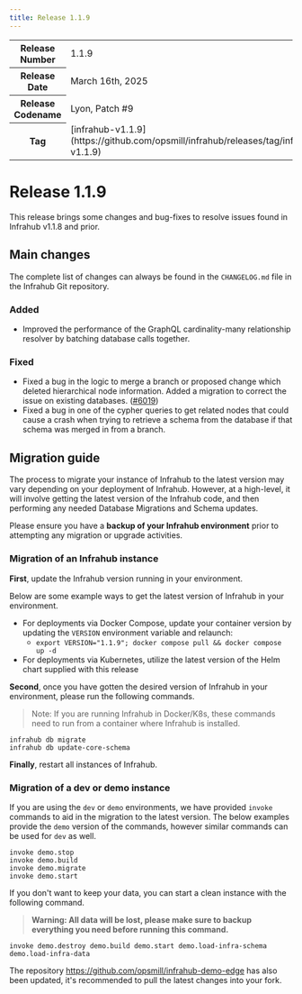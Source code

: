 ```yaml
---
title: Release 1.1.9
---
```

<table>
  <tbody>
    <tr>
      <th>Release Number</th>
      <td>1.1.9</td>
    </tr>
    <tr>
      <th>Release Date</th>
      <td>March 16th, 2025</td>
    </tr>
    <tr>
      <th>Release Codename</th>
      <td>Lyon, Patch #9</td>
    </tr>
    <tr>
      <th>Tag</th>
      <td>[infrahub-v1.1.9](https://github.com/opsmill/infrahub/releases/tag/infrahub-v1.1.9)</td>
    </tr>
  </tbody>
</table>

# Release 1.1.9

This release brings some changes and bug-fixes to resolve issues found in Infrahub v1.1.8 and prior.

## Main changes

The complete list of changes can always be found in the `CHANGELOG.md` file in the Infrahub Git repository.

### Added

- Improved the performance of the GraphQL cardinality-many relationship resolver by batching database calls together.

### Fixed

- Fixed a bug in the logic to merge a branch or proposed change which deleted hierarchical node information. Added a migration to correct the issue on existing databases. ([#6019](https://github.com/opsmill/infrahub/issues/6019))
- Fixed a bug in one of the cypher queries to get related nodes that could cause a crash when trying to retrieve a schema from the database if that schema was merged in from a branch.

## Migration guide

The process to migrate your instance of Infrahub to the latest version may vary depending on your deployment of Infrahub.
However, at a high-level, it will involve getting the latest version of the Infrahub code, and then performing any needed Database Migrations and Schema updates.

Please ensure you have a **backup of your Infrahub environment** prior to attempting any migration or upgrade activities.

### Migration of an Infrahub instance

**First**, update the Infrahub version running in your environment.

Below are some example ways to get the latest version of Infrahub in your environment.

- For deployments via Docker Compose, update your container version by updating the `VERSION` environment variable and relaunch:
  - `export VERSION="1.1.9"; docker compose pull && docker compose up -d`
- For deployments via Kubernetes, utilize the latest version of the Helm chart supplied with this release

**Second**, once you have gotten the desired version of Infrahub in your environment, please run the following commands.

> Note: If you are running Infrahub in Docker/K8s, these commands need to run from a container where Infrahub is installed.

```shell
infrahub db migrate
infrahub db update-core-schema
```

**Finally**, restart all instances of Infrahub.

### Migration of a dev or demo instance

If you are using the `dev` or `demo` environments, we have provided `invoke` commands to aid in the migration to the latest version.
The below examples provide the `demo` version of the commands, however similar commands can be used for `dev` as well.

```shell
invoke demo.stop
invoke demo.build
invoke demo.migrate
invoke demo.start
```

If you don't want to keep your data, you can start a clean instance with the following command.

> **Warning: All data will be lost, please make sure to backup everything you need before running this command.**

```shell
invoke demo.destroy demo.build demo.start demo.load-infra-schema demo.load-infra-data
```

The repository https://github.com/opsmill/infrahub-demo-edge has also been updated, it's recommended to pull the latest changes into your fork.
